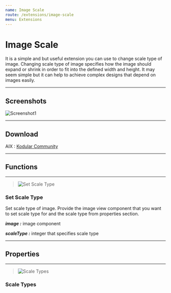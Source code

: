 ```yaml
---
name: Image Scale
route: /extensions/image-scale
menu: Extensions
---
```


# Image Scale
It is a simple and but useful extension you can use to change scale type of image. Changing scale type of image specifies how the image should expand or shrink in order to fit into the defined width and height. It may seem simple but it can help to achieve complex designs that depend on images easily.

---

## Screenshots

![Screenshot1](./screenshots/screenshot_1.png)

---

## Download

AIX : [Kodular Community](https://community.kodular.io/t/image-scale-type-make-images-look-the-way-you-want/98426)

---

## Functions

---

> ![Set Scale Type](./images/set_scale_type.png)

### Set Scale Type
Set scale type of image. Provide the image view component that you want to set scale type for and the scale type from properties section.

***image :*** image component

***scaleType :*** integer that specifies scale type

---

## Properties

---

> ![Scale Types](./images/scale_types.jpeg)

### Scale Types